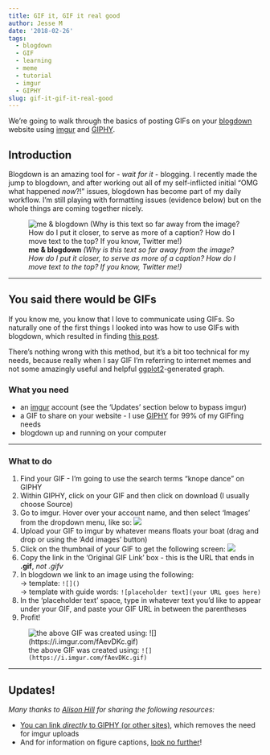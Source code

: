 ```yaml
---
title: GIF it, GIF it real good
author: Jesse M
date: '2018-02-26'
tags:
  - blogdown
  - GIF
  - learning
  - meme
  - tutorial
  - imgur
  - GIPHY
slug: gif-it-gif-it-real-good
---
```

We're going to walk through the basics of posting GIFs on your [blogdown](https://bookdown.org/yihui/blogdown/) website using [imgur](https://imgur.com/) and [GIPHY](https://giphy.com/). 

## Introduction
Blogdown is an amazing tool for - _wait for it_ - blogging. I recently made the jump to blogdown, and after working out all of my self-inflicted initial "OMG what happened _now_?!" issues, blogdown has become part of my daily workflow. I'm still playing with formatting issues (evidence below) but on the whole things are coming together nicely.

![__me & blogdown__ _(Why is this text so far away from the image? How do I put it closer, to serve as more of a caption? How do I move text to the top? If you know, Twitter me!)_](https://i.imgur.com/nx32vir.jpg)

***

## You said there would be GIFs
If you know me, you know that I love to communicate using GIFs. So naturally one of the first things I looked into was how to use GIFs with blogdown, which resulted in finding [this post](https://blogdown-demo.rbind.io/2018/01/31/gif-animations/).  

There's nothing wrong with this method, but it's a bit too technical for my needs, because really when I say GIF I'm referring to internet memes and not some amazingly useful and helpful [ggplot2](http://ggplot2.tidyverse.org/)-generated graph.  

### What you need
* an [imgur](https://imgur.com/) account (see the 'Updates' section below to bypass imgur)
* a GIF to share on your website - I use [GIPHY](https://giphy.com/) for 99% of my GIFfing needs
* blogdown up and running on your computer

***

### What to do
1. Find your GIF - I'm going to use the search terms "knope dance" on GIPHY
2. Within GIPHY, click on your GIF and then click on download (I usually choose Source)
3. Go to imgur. Hover over your account name, and then select 'Images' from the dropdown menu, like so:
![](https://i.imgur.com/TDYM0hl.png)
4. Upload your GIF to imgur by whatever means floats your boat (drag and drop or using the 'Add images' button)
5. Click on the thumbnail of your GIF to get the following screen:
![](https://i.imgur.com/43iUO8W.png)  
6. Copy the link in the 'Original GIF Link' box - this is the URL that ends in __.gif__, _not .gifv_
7. In blogdown we link to an image using the following:  
  -> template: `![]()`  
  -> template with guide words: `![placeholder text](your URL goes here)`
8. In the 'placeholder text' space, type in whatever text you'd like to appear under your GIF, and paste your GIF URL in between the parentheses
9. Profit!  

![the above GIF was created using: `![](https://i.imgur.com/fAevDKc.gif)`](https://i.imgur.com/fAevDKc.gif)  

*** 

## Updates!
_Many thanks to [Alison Hill](https://twitter.com/apreshill) for sharing the following resources:_  

* [You can link _directly_ to GIPHY (or other sites)](https://alison.rbind.io/post/r-ladies-slides/), which removes the need for imgur uploads
* And for information on figure captions, [look no further](https://blogdown-demo.rbind.io/2017/10/06/adding-figures-and-other-images-to-posts/)!
